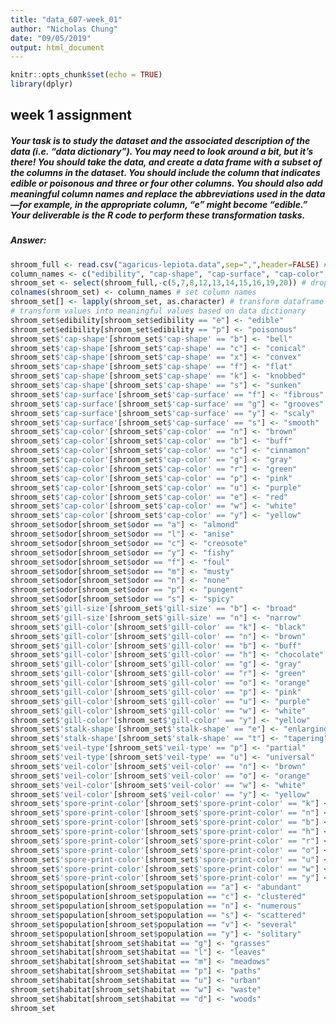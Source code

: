 ```yaml
---
title: "data_607-week_01"
author: "Nicholas Chung"
date: "09/05/2019"
output: html_document
---
```


```r
knitr::opts_chunk$set(echo = TRUE)
library(dplyr)
```

## week 1 assignment

##### Your task is to study the dataset and the associated description of the data (i.e. “data dictionary”). You may need to look around a bit, but it’s there! You should take the data, and create a data frame with a subset of the columns in the dataset. You should include the column that indicates edible or poisonous and three or four other columns. You should also add meaningful column names and replace the abbreviations used in the data—for example, in the appropriate column, “e” might become “edible.” Your deliverable is the R code to perform these transformation tasks.

##### Answer:
```r
shroom_full <- read.csv("agaricus-lepiota.data",sep=",",header=FALSE) # read file
column_names <- c("edibility", "cap-shape", "cap-surface", "cap-color", "odor", "gill-size", "gill-color", "stalk-shape", "veil-type", "veil-color", "spore-print-color", "population", "habitat") # vector of column names
shroom_set <- select(shroom_full,-c(5,7,8,12,13,14,15,16,19,20)) # drop columns by position
colnames(shroom_set) <- column_names # set column names
shroom_set[] <- lapply(shroom_set, as.character) # transform dataframe values to character
# transform values into meaningful values based on data dictionary
shroom_set$edibility[shroom_set$edibility == "e"] <- "edible"
shroom_set$edibility[shroom_set$edibility == "p"] <- "poisonous"
shroom_set$'cap-shape'[shroom_set$'cap-shape' == "b"] <- "bell"
shroom_set$'cap-shape'[shroom_set$'cap-shape' == "c"] <- "conical"
shroom_set$'cap-shape'[shroom_set$'cap-shape' == "x"] <- "convex"
shroom_set$'cap-shape'[shroom_set$'cap-shape' == "f"] <- "flat"
shroom_set$'cap-shape'[shroom_set$'cap-shape' == "k"] <- "knobbed"
shroom_set$'cap-shape'[shroom_set$'cap-shape' == "s"] <- "sunken"
shroom_set$'cap-surface'[shroom_set$'cap-surface' == "f"] <- "fibrous"
shroom_set$'cap-surface'[shroom_set$'cap-surface' == "g"] <- "grooves"
shroom_set$'cap-surface'[shroom_set$'cap-surface' == "y"] <- "scaly"
shroom_set$'cap-surface'[shroom_set$'cap-surface' == "s"] <- "smooth"
shroom_set$'cap-color'[shroom_set$'cap-color' == "n"] <- "brown"
shroom_set$'cap-color'[shroom_set$'cap-color' == "b"] <- "buff"
shroom_set$'cap-color'[shroom_set$'cap-color' == "c"] <- "cinnamon"
shroom_set$'cap-color'[shroom_set$'cap-color' == "g"] <- "gray"
shroom_set$'cap-color'[shroom_set$'cap-color' == "r"] <- "green"
shroom_set$'cap-color'[shroom_set$'cap-color' == "p"] <- "pink"
shroom_set$'cap-color'[shroom_set$'cap-color' == "u"] <- "purple"
shroom_set$'cap-color'[shroom_set$'cap-color' == "e"] <- "red"
shroom_set$'cap-color'[shroom_set$'cap-color' == "w"] <- "white"
shroom_set$'cap-color'[shroom_set$'cap-color' == "y"] <- "yellow"
shroom_set$odor[shroom_set$odor == "a"] <- "almond"
shroom_set$odor[shroom_set$odor == "l"] <- "anise"
shroom_set$odor[shroom_set$odor == "c"] <- "creosote"
shroom_set$odor[shroom_set$odor == "y"] <- "fishy"
shroom_set$odor[shroom_set$odor == "f"] <- "foul"
shroom_set$odor[shroom_set$odor == "m"] <- "musty"
shroom_set$odor[shroom_set$odor == "n"] <- "none"
shroom_set$odor[shroom_set$odor == "p"] <- "pungent"
shroom_set$odor[shroom_set$odor == "s"] <- "spicy"
shroom_set$'gill-size'[shroom_set$'gill-size' == "b"] <- "broad"
shroom_set$'gill-size'[shroom_set$'gill-size' == "n"] <- "narrow"
shroom_set$'gill-color'[shroom_set$'gill-color' == "k"] <- "black"
shroom_set$'gill-color'[shroom_set$'gill-color' == "n"] <- "brown"
shroom_set$'gill-color'[shroom_set$'gill-color' == "b"] <- "buff"
shroom_set$'gill-color'[shroom_set$'gill-color' == "h"] <- "chocolate"
shroom_set$'gill-color'[shroom_set$'gill-color' == "g"] <- "gray"
shroom_set$'gill-color'[shroom_set$'gill-color' == "r"] <- "green"
shroom_set$'gill-color'[shroom_set$'gill-color' == "o"] <- "orange"
shroom_set$'gill-color'[shroom_set$'gill-color' == "p"] <- "pink"
shroom_set$'gill-color'[shroom_set$'gill-color' == "u"] <- "purple"
shroom_set$'gill-color'[shroom_set$'gill-color' == "w"] <- "white"
shroom_set$'gill-color'[shroom_set$'gill-color' == "y"] <- "yellow"
shroom_set$'stalk-shape'[shroom_set$'stalk-shape' == "e"] <- "enlarging"
shroom_set$'stalk-shape'[shroom_set$'stalk-shape' == "t"] <- "tapering"
shroom_set$'veil-type'[shroom_set$'veil-type' == "p"] <- "partial"
shroom_set$'veil-type'[shroom_set$'veil-type' == "u"] <- "universal"
shroom_set$'veil-color'[shroom_set$'veil-color' == "n"] <- "brown"
shroom_set$'veil-color'[shroom_set$'veil-color' == "o"] <- "orange"
shroom_set$'veil-color'[shroom_set$'veil-color' == "w"] <- "white"
shroom_set$'veil-color'[shroom_set$'veil-color' == "y"] <- "yellow"
shroom_set$'spore-print-color'[shroom_set$'spore-print-color' == "k"] <- "black"
shroom_set$'spore-print-color'[shroom_set$'spore-print-color' == "n"] <- "brown"
shroom_set$'spore-print-color'[shroom_set$'spore-print-color' == "b"] <- "buff"
shroom_set$'spore-print-color'[shroom_set$'spore-print-color' == "h"] <- "chocolate"
shroom_set$'spore-print-color'[shroom_set$'spore-print-color' == "r"] <- "green"
shroom_set$'spore-print-color'[shroom_set$'spore-print-color' == "o"] <- "orange"
shroom_set$'spore-print-color'[shroom_set$'spore-print-color' == "u"] <- "purple"
shroom_set$'spore-print-color'[shroom_set$'spore-print-color' == "w"] <- "white"
shroom_set$'spore-print-color'[shroom_set$'spore-print-color' == "y"] <- "yellow"
shroom_set$population[shroom_set$population == "a"] <- "abundant"
shroom_set$population[shroom_set$population == "c"] <- "clustered"
shroom_set$population[shroom_set$population == "n"] <- "numerous"
shroom_set$population[shroom_set$population == "s"] <- "scattered"
shroom_set$population[shroom_set$population == "v"] <- "several"
shroom_set$population[shroom_set$population == "y"] <- "solitary"
shroom_set$habitat[shroom_set$habitat == "g"] <- "grasses"
shroom_set$habitat[shroom_set$habitat == "l"] <- "leaves"
shroom_set$habitat[shroom_set$habitat == "m"] <- "meadows"
shroom_set$habitat[shroom_set$habitat == "p"] <- "paths"
shroom_set$habitat[shroom_set$habitat == "u"] <- "urban"
shroom_set$habitat[shroom_set$habitat == "w"] <- "waste"
shroom_set$habitat[shroom_set$habitat == "d"] <- "woods"
shroom_set
```